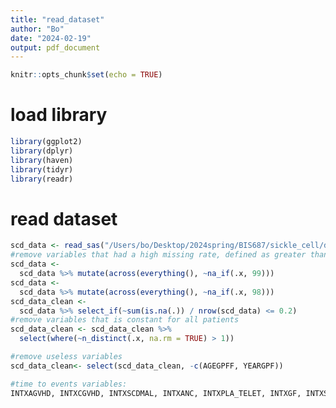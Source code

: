 ```yaml
---
title: "read_dataset"
author: "Bo"
date: "2024-02-19"
output: pdf_document
---
```


```r
knitr::opts_chunk$set(echo = TRUE)
```

# load library  
```r
library(ggplot2)
library(dplyr)
library(haven)
library(tidyr)
library(readr)
```

# read dataset  
```r
scd_data <- read_sas("/Users/bo/Desktop/2024spring/BIS687/sickle_cell/data/curesc_year2_v2.sas7bdat")
#remove variables that had a high missing rate, defined as greater than 80%
scd_data <- 
  scd_data %>% mutate(across(everything(), ~na_if(.x, 99)))
scd_data <- 
  scd_data %>% mutate(across(everything(), ~na_if(.x, 98)))
scd_data_clean <-
  scd_data %>% select_if(~sum(is.na(.)) / nrow(scd_data) <= 0.2)
#remove variables that is constant for all patients
scd_data_clean <- scd_data_clean %>%
  select(where(~n_distinct(.x, na.rm = TRUE) > 1))
```

```r
#remove useless variables
scd_data_clean<- select(scd_data_clean, -c(AGEGPFF, YEARGPF))
```

```r
#time to events variables:
INTXAGVHD, INTXCGVHD, INTXSCDMAL, INTXANC, INTXPLA_TELET, INTXGF, INTXSURV
```

